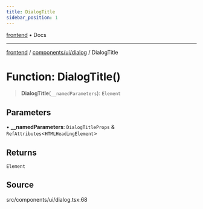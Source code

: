 ```yaml
---
title: DialogTitle
sidebar_position: 1
---
```


[frontend](../../../..) • Docs

***

[frontend](../../../..) / [components/ui/dialog](..) / DialogTitle

# Function: DialogTitle()

> **DialogTitle**(`__namedParameters`): `Element`

## Parameters

• **\_\_namedParameters**: `DialogTitleProps` & `RefAttributes`\<`HTMLHeadingElement`\>

## Returns

`Element`

## Source

src/components/ui/dialog.tsx:68
